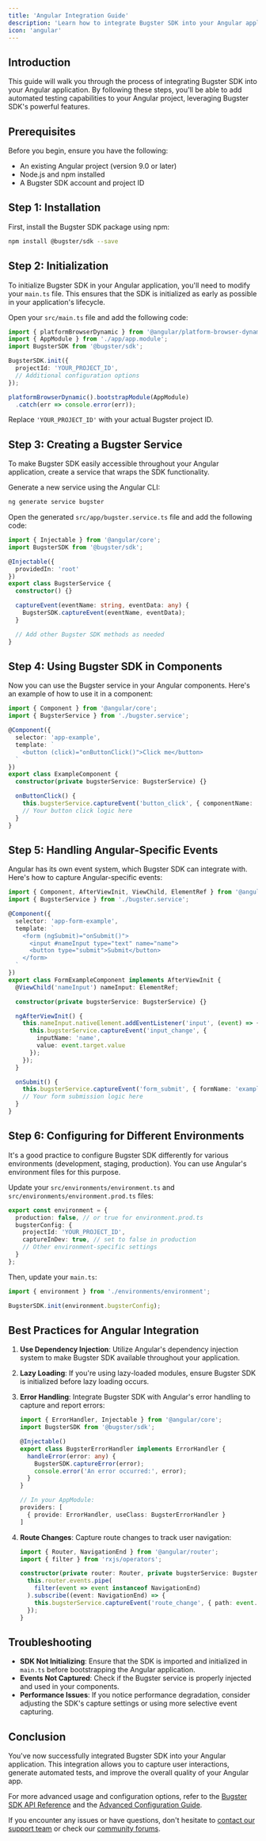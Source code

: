 ```yaml
---
title: 'Angular Integration Guide'
description: 'Learn how to integrate Bugster SDK into your Angular application'
icon: 'angular'
---
```


## Introduction

This guide will walk you through the process of integrating Bugster SDK into your Angular application. By following these steps, you'll be able to add automated testing capabilities to your Angular project, leveraging Bugster SDK's powerful features.

## Prerequisites

Before you begin, ensure you have the following:

- An existing Angular project (version 9.0 or later)
- Node.js and npm installed
- A Bugster SDK account and project ID

## Step 1: Installation

First, install the Bugster SDK package using npm:

```bash
npm install @bugster/sdk --save
```

## Step 2: Initialization

To initialize Bugster SDK in your Angular application, you'll need to modify your `main.ts` file. This ensures that the SDK is initialized as early as possible in your application's lifecycle.

Open your `src/main.ts` file and add the following code:

```typescript
import { platformBrowserDynamic } from '@angular/platform-browser-dynamic';
import { AppModule } from './app/app.module';
import BugsterSDK from '@bugster/sdk';

BugsterSDK.init({
  projectId: 'YOUR_PROJECT_ID',
  // Additional configuration options
});

platformBrowserDynamic().bootstrapModule(AppModule)
  .catch(err => console.error(err));
```

Replace `'YOUR_PROJECT_ID'` with your actual Bugster project ID.

## Step 3: Creating a Bugster Service

To make Bugster SDK easily accessible throughout your Angular application, create a service that wraps the SDK functionality.

Generate a new service using the Angular CLI:

```bash
ng generate service bugster
```

Open the generated `src/app/bugster.service.ts` file and add the following code:

```typescript
import { Injectable } from '@angular/core';
import BugsterSDK from '@bugster/sdk';

@Injectable({
  providedIn: 'root'
})
export class BugsterService {
  constructor() {}

  captureEvent(eventName: string, eventData: any) {
    BugsterSDK.captureEvent(eventName, eventData);
  }

  // Add other Bugster SDK methods as needed
}
```

## Step 4: Using Bugster SDK in Components

Now you can use the Bugster service in your Angular components. Here's an example of how to use it in a component:

```typescript
import { Component } from '@angular/core';
import { BugsterService } from './bugster.service';

@Component({
  selector: 'app-example',
  template: `
    <button (click)="onButtonClick()">Click me</button>
  `
})
export class ExampleComponent {
  constructor(private bugsterService: BugsterService) {}

  onButtonClick() {
    this.bugsterService.captureEvent('button_click', { componentName: 'ExampleComponent' });
    // Your button click logic here
  }
}
```

## Step 5: Handling Angular-Specific Events

Angular has its own event system, which Bugster SDK can integrate with. Here's how to capture Angular-specific events:

```typescript
import { Component, AfterViewInit, ViewChild, ElementRef } from '@angular/core';
import { BugsterService } from './bugster.service';

@Component({
  selector: 'app-form-example',
  template: `
    <form (ngSubmit)="onSubmit()">
      <input #nameInput type="text" name="name">
      <button type="submit">Submit</button>
    </form>
  `
})
export class FormExampleComponent implements AfterViewInit {
  @ViewChild('nameInput') nameInput: ElementRef;

  constructor(private bugsterService: BugsterService) {}

  ngAfterViewInit() {
    this.nameInput.nativeElement.addEventListener('input', (event) => {
      this.bugsterService.captureEvent('input_change', { 
        inputName: 'name', 
        value: event.target.value 
      });
    });
  }

  onSubmit() {
    this.bugsterService.captureEvent('form_submit', { formName: 'exampleForm' });
    // Your form submission logic here
  }
}
```

## Step 6: Configuring for Different Environments

It's a good practice to configure Bugster SDK differently for various environments (development, staging, production). You can use Angular's environment files for this purpose.

Update your `src/environments/environment.ts` and `src/environments/environment.prod.ts` files:

```typescript
export const environment = {
  production: false, // or true for environment.prod.ts
  bugsterConfig: {
    projectId: 'YOUR_PROJECT_ID',
    captureInDev: true, // set to false in production
    // Other environment-specific settings
  }
};
```

Then, update your `main.ts`:

```typescript
import { environment } from './environments/environment';

BugsterSDK.init(environment.bugsterConfig);
```

## Best Practices for Angular Integration

1. **Use Dependency Injection**: Utilize Angular's dependency injection system to make Bugster SDK available throughout your application.

2. **Lazy Loading**: If you're using lazy-loaded modules, ensure Bugster SDK is initialized before lazy loading occurs.

3. **Error Handling**: Integrate Bugster SDK with Angular's error handling to capture and report errors:

   ```typescript
   import { ErrorHandler, Injectable } from '@angular/core';
   import BugsterSDK from '@bugster/sdk';

   @Injectable()
   export class BugsterErrorHandler implements ErrorHandler {
     handleError(error: any) {
       BugsterSDK.captureError(error);
       console.error('An error occurred:', error);
     }
   }

   // In your AppModule:
   providers: [
     { provide: ErrorHandler, useClass: BugsterErrorHandler }
   ]
   ```

4. **Route Changes**: Capture route changes to track user navigation:

   ```typescript
   import { Router, NavigationEnd } from '@angular/router';
   import { filter } from 'rxjs/operators';

   constructor(private router: Router, private bugsterService: BugsterService) {
     this.router.events.pipe(
       filter(event => event instanceof NavigationEnd)
     ).subscribe((event: NavigationEnd) => {
       this.bugsterService.captureEvent('route_change', { path: event.urlAfterRedirects });
     });
   }
   ```

## Troubleshooting

- **SDK Not Initializing**: Ensure that the SDK is imported and initialized in `main.ts` before bootstrapping the Angular application.
- **Events Not Captured**: Check if the Bugster service is properly injected and used in your components.
- **Performance Issues**: If you notice performance degradation, consider adjusting the SDK's capture settings or using more selective event capturing.

## Conclusion

You've now successfully integrated Bugster SDK into your Angular application. This integration allows you to capture user interactions, generate automated tests, and improve the overall quality of your Angular app.

For more advanced usage and configuration options, refer to the [Bugster SDK API Reference](/api-reference) and the [Advanced Configuration Guide](/advanced-configuration).

If you encounter any issues or have questions, don't hesitate to [contact our support team](https://bugster.io/support) or check our [community forums](https://community.bugster.io).

